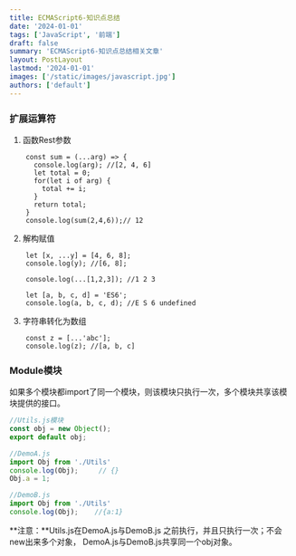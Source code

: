 ```yaml
---
title: ECMAScript6-知识点总结
date: '2024-01-01'
tags: ['JavaScript', '前端']
draft: false
summary: 'ECMAScript6-知识点总结相关文章'
layout: PostLayout
lastmod: '2024-01-01'
images: ['/static/images/javascript.jpg']
authors: ['default']
---
```


### 扩展运算符
1. 函数Rest参数
```
    const sum = (...arg) => {
      console.log(arg); //[2, 4, 6]
      let total = 0;
      for(let i of arg) {
        total += i;
      }
      return total;
    }
    console.log(sum(2,4,6));// 12
```
2. 解构赋值
```
    let [x, ...y] = [4, 6, 8];
    console.log(y); //[6, 8];

    console.log(...[1,2,3]); //1 2 3

    let [a, b, c, d] = 'ES6';
    console.log(a, b, c, d); //E S 6 undefined
```
3. 字符串转化为数组
```
    const z = [...'abc'];
    console.log(z); //[a, b, c]
```
### Module模块
如果多个模块都import了同一个模块，则该模块只执行一次，多个模块共享该模块提供的接口。
```javascript
//Utils.js模块
const obj = new Object();
export default obj;

//DemoA.js
import Obj from './Utils'
console.log(Obj);     // {}
Obj.a = 1;

//DemoB.js
import Obj from './Utils'
console.log(Obj);    //{a:1}
```
**注意：**Utils.js在DemoA.js与DemoB.js 之前执行，并且只执行一次；不会new出来多个对象， DemoA.js与DemoB.js共享同一个obj对象。
